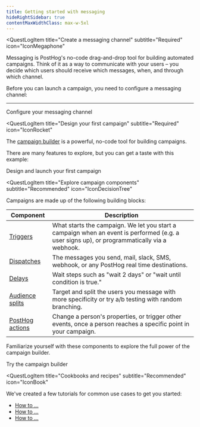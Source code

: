```yaml
---
title: Getting started with messaging
hideRightSidebar: true
contentMaxWidthClass: max-w-5xl
---
```




<QuestLog firstSpeechBubble="Let's get started!" lastSpeechBubble="Time to launch your first campaign!">

<QuestLogItem 
    title="Create a messaging channel"
    subtitle="Required"
    icon="IconMegaphone"
>

Messaging is PostHog's no-code drag-and-drop tool for building automated campaigns.
Think of it as a way to communicate with your users – you decide which users should receive which messages, when, and through which channel.

Before you can launch a campaign, you need to configure a messaging channel:

<ProductScreenshot
    imageLight="https://res.cloudinary.com/dmukukwp6/image/upload/w_1600,c_limit,q_auto,f_auto/create_channel_light_47b7abdc40.png"
    imageDark="https://res.cloudinary.com/dmukukwp6/image/upload/w_1600,c_limit,q_auto,f_auto/create_channel_dark_4f9adf9710.png"
    alt="How to create a messaging channel in PostHog" 
    classes="rounded"
/>

<ChannelPlatforms />

---

<CallToAction type="primary" to="/docs/messaging/channels">
  Configure your messaging channel
</CallToAction>

</QuestLogItem>

<QuestLogItem 
  title="Design your first campaign"
  subtitle="Required"
  icon="IconRocket"
>

The [campaign builder](/docs/messaging/campaign-builder) is a powerful, no-code tool for building campaigns. 

<ProductScreenshot
    imageLight="https://res.cloudinary.com/dmukukwp6/image/upload/w_1600,c_limit,q_auto,f_auto/messaging_flow_light_06d64b58a8.png"
    imageDark="https://res.cloudinary.com/dmukukwp6/image/upload/w_1600,c_limit,q_auto,f_auto/messaging_flow_dark_6afdc7aab4.png"
    alt="How to create an automated campaign in PostHog" 
    classes="rounded"
/>

There are many features to explore, but you can get a taste with this example:

<CallToAction type="primary" to="/docs/messaging/first-campaign">
  Design and launch your first campaign
</CallToAction>

</QuestLogItem>

<QuestLogItem 
  title="Explore campaign components"
  subtitle="Recommended"
  icon="IconDecisionTree"
>

Campaigns are made up of the following building blocks:

| Component | Description |
|-----------|-------------|
| [Triggers](/docs/messaging/triggers) | What starts the campaign. We let you start a campaign when an event is performed (e.g. a user signs up), or programmatically via a webhook. |
| [Dispatches](/docs/messaging/dispatches) | The messages you send, mail, slack, SMS, webhook, or any PostHog real time destinations. |
| [Delays](/docs/messaging/delays) | Wait steps such as "wait 2 days" or "wait until condition is true." |
| [Audience splits](/docs/messaging/audience-splits) | Target and split the users you message with more specificity or try a/b testing with random branching. |
| [PostHog actions](/docs/messaging/posthog-actions) | Change a person's properties, or trigger other events, once a person reaches a specific point in your campaign. |

Familiarize yourself with these components to explore the full power of the campaign builder.

<CallToAction type="primary" to="https://app.posthog.com/messaging/campaigns/new/overview">
  Try the campaign builder
</CallToAction>

</QuestLogItem>

<QuestLogItem 
  title="Cookbooks and recipes"
  subtitle="Recommended"
  icon="IconBook"
>

We've created a few tutorials for common use cases to get you started:

- [How to ...](/docs/messaging/cookbooks/welcome-email)
- [How to ...](/docs/messaging/cookbooks/welcome-email)
- [How to ...](/docs/messaging/cookbooks/welcome-email)

</QuestLogItem>

</QuestLog>
